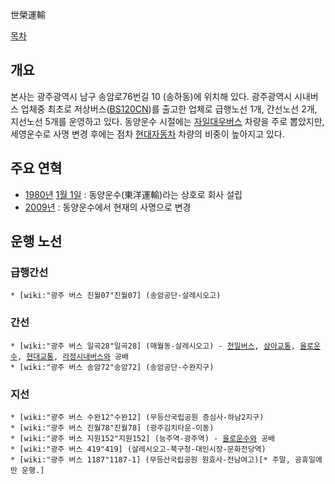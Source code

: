 世榮運輸

[[목차]]
== 개요 ==
본사는 광주광역시 남구 송암로76번길 10 (송하동)에 위치해 있다. 광주광역시 시내버스 업체중 최초로 저상버스([[BS120CN]])를 출고한 업체로 급행노선 1개, 간선노선 2개, 지선노선 5개를 운영하고 있다. 동양운수 시절에는 [[자일대우버스]] 차량을 주로 뽑았지만, 세영운수로 사명 변경 후에는 점차 [[현대자동차]] 차량의 비중이 높아지고 있다.
== 주요 연혁 ==
* [[1980년]] [[1월 1일]] : 동양운수(東洋運輸)라는 상호로 회사 설립 
* [[2009년]] : 동양운수에서 현재의 사명으로 변경
== 운행 노선 ==
=== 급행간선 === 
 * [wiki:"광주 버스 진월07"진월07] (송암공단-살레시오고)
=== 간선 === 
 * [wiki:"광주 버스 일곡28"일곡28] (매월동-살레시오고) - [[천일버스]], [[삼아교통]], [[을로운수]], [[현대교통]], [[라정시내버스]]와 공배
 * [wiki:"광주 버스 송암72"송암72] (송암공단-수완지구)
=== 지선 ===
 * [wiki:"광주 버스 수완12"수완12] (무등산국립공원 증심사-하남2지구)
 * [wiki:"광주 버스 진월78"진월78] (광주김치타운-이동)
 * [wiki:"광주 버스 지원152"지원152] (능주역-광주역) - [[을로운수]]와 공배
 * [wiki:"광주 버스 419"419] (살레시오고-북구청-대인시장-문화전당역)
 * [wiki:"광주 버스 1187"1187-1] (무등산국립공원 원효사-전남여고)[* 주말, 공휴일에만 운행.]

